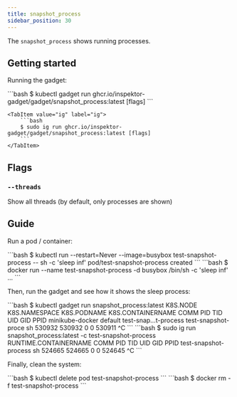 ```yaml
---
title: snapshot_process
sidebar_position: 30
---
```



The `snapshot_process` shows running processes.

## Getting started

Running the gadget:

<Tabs groupId="env">
    <TabItem value="kubectl-gadget" label="kubectl gadget">
        ```bash
        $ kubectl gadget run ghcr.io/inspektor-gadget/gadget/snapshot_process:latest [flags]
        ```
    </TabItem>

    <TabItem value="ig" label="ig">
        ```bash
        $ sudo ig run ghcr.io/inspektor-gadget/gadget/snapshot_process:latest [flags]
        ```
    </TabItem>
</Tabs>

## Flags

### `--threads`

Show all threads (by default, only processes are shown)

## Guide

Run a pod / container:

<Tabs groupId="env">
<TabItem value="kubectl-gadget" label="kubectl gadget">
```bash
$ kubectl run --restart=Never --image=busybox test-snapshot-process -- sh -c 'sleep inf'
pod/test-snapshot-process created
```
</TabItem>

<TabItem value="ig" label="ig">
```bash
$ docker run --name test-snapshot-process -d busybox /bin/sh -c 'sleep inf'
...
```
</TabItem>
</Tabs>

Then, run the gadget and see how it shows the sleep process:

<Tabs groupId="env">
<TabItem value="kubectl-gadget" label="kubectl gadget">
```bash
$ kubectl gadget run snapshot_process:latest
K8S.NODE            K8S.NAMESPACE       K8S.PODNAME         K8S.CONTAINERNAME   COMM              PID        TID        UID        GID       PPID
minikube-docker     default             test-snap…t-process test-snapshot-proce sh             530932     530932          0          0     530911
^C
```

</TabItem>

<TabItem value="ig" label="ig">
```bash
$ sudo ig run snapshot_process:latest -c test-snapshot-process
RUNTIME.CONTAINERNAME           COMM                            PID               TID              UID              GID             PPID
test-snapshot-process           sh                           524665            524665                0                0           524645
^C
```
</TabItem>
</Tabs>

Finally, clean the system:

<Tabs groupId="env">
<TabItem value="kubectl-gadget" label="kubectl gadget">
```bash
$ kubectl delete pod test-snapshot-process
```
</TabItem>

<TabItem value="ig" label="ig">
```bash
$ docker rm -f test-snapshot-process
```
</TabItem>
</Tabs>
